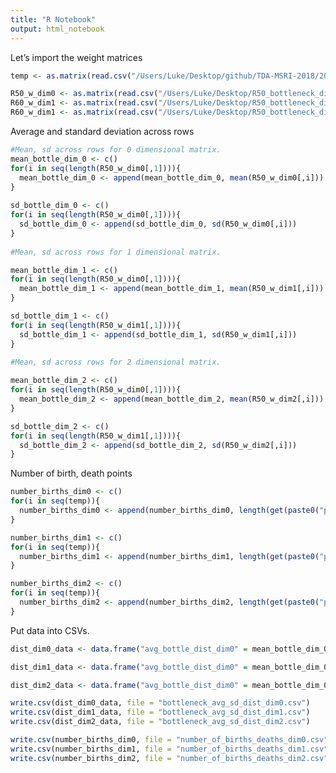 ```yaml
---
title: "R Notebook"
output: html_notebook
---
```

Let's import the weight matrices
```r
temp <- as.matrix(read.csv("/Users/Luke/Desktop/github/TDA-MSRI-2018/200_set_of_Norm_AF_Rand.csv", header = T)) 
```


```r
R50_w_dim0 <- as.matrix(read.csv("/Users/Luke/Desktop/R50_bottleneck_dim0.csv"))[,-1]
R60_w_dim1 <- as.matrix(read.csv("/Users/Luke/Desktop/R50_bottleneck_dim1.csv"))[,-1]
R60_w_dim1 <- as.matrix(read.csv("/Users/Luke/Desktop/R50_bottleneck_dim2.csv"))[,-1]
```
Average and standard deviation across rows
```r
#Mean, sd across rows for 0 dimensional matrix.
mean_bottle_dim_0 <- c()
for(i in seq(length(R50_w_dim0[,1]))){
  mean_bottle_dim_0 <- append(mean_bottle_dim_0, mean(R50_w_dim0[,i])) 
}
 
sd_bottle_dim_0 <- c()
for(i in seq(length(R50_w_dim0[,1]))){
  sd_bottle_dim_0 <- append(sd_bottle_dim_0, sd(R50_w_dim0[,i]))
}
 
#Mean, sd across rows for 1 dimensional matrix.

mean_bottle_dim_1 <- c()
for(i in seq(length(R50_w_dim0[,1]))){
  mean_bottle_dim_1 <- append(mean_bottle_dim_1, mean(R50_w_dim1[,i])) 
}

sd_bottle_dim_1 <- c()
for(i in seq(length(R50_w_dim1[,1]))){
  sd_bottle_dim_1 <- append(sd_bottle_dim_1, sd(R50_w_dim1[,i]))
}
 
#Mean, sd across rows for 2 dimensional matrix.

mean_bottle_dim_2 <- c()
for(i in seq(length(R50_w_dim0[,1]))){
  mean_bottle_dim_2 <- append(mean_bottle_dim_2, mean(R50_w_dim2[,i])) 
}

sd_bottle_dim_2 <- c()
for(i in seq(length(R50_w_dim1[,1]))){
  sd_bottle_dim_2 <- append(sd_bottle_dim_2, sd(R50_w_dim2[,i]))
}
```
Number of birth, death points
```r
number_births_dim0 <- c()
for(i in seq(temp)){
  number_births_dim0 <- append(number_births_dim0, length(get(paste0("pers_", i, "_zeros_birth"))))
}

number_births_dim1 <- c()
for(i in seq(temp)){
  number_births_dim1 <- append(number_births_dim1, length(get(paste0("pers_", i, "_ones_birth"))))
}

number_births_dim2 <- c()
for(i in seq(temp)){
  number_births_dim2 <- append(number_births_dim2, length(get(paste0("pers_", i, "_twos_birth"))))
}

```

Put data into CSVs.
```r
dist_dim0_data <- data.frame("avg_bottle_dist_dim0" = mean_bottle_dim_0, "sd_bottle_dist_dim0" = sd_bottle_dim_0)

dist_dim1_data <- data.frame("avg_bottle_dist_dim0" = mean_bottle_dim_0, "sd_bottle_dist_dim0" = sd_bottle_dim_0)

dist_dim2_data <- data.frame("avg_bottle_dist_dim0" = mean_bottle_dim_0, "sd_bottle_dist_dim0" = sd_bottle_dim_0)

write.csv(dist_dim0_data, file = "bottleneck_avg_sd_dist_dim0.csv")
write.csv(dist_dim1_data, file = "bottleneck_avg_sd_dist_dim1.csv")
write.csv(dist_dim2_data, file = "bottleneck_avg_sd_dist_dim2.csv")
```

```r
write.csv(number_births_dim0, file = "number_of_births_deaths_dim0.csv")
write.csv(number_births_dim1, file = "number_of_births_deaths_dim1.csv")
write.csv(number_births_dim2, file = "number_of_births_deaths_dim2.csv")

```
